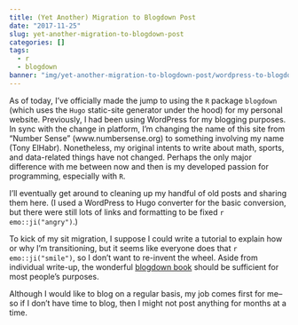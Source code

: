 ```yaml
---
title: (Yet Another) Migration to Blogdown Post
date: "2017-11-25"
slug: yet-another-migration-to-blogdown-post
categories: []
tags:
  - r
  - blogdown
banner: "img/yet-another-migration-to-blogdown-post/wordpress-to-blogdown-upgrade-meme.png"
---
```


As of today, I've officially made the jump to using the `R` package `blogdown` 
(which uses the `Hugo` static-site generator under the hood) for my
personal website. Previously, I had been using WordPress for my blogging purposes.
In sync with the change in platform, I'm changing the name of this site from "Number Sense" (www.numbersense.org)
to something involving my name (Tony ElHabr). Nonetheless, my original intents
to write about math, sports, and data-related things have not changed.
Perhaps the only major difference with me between now and then is my
developed passion for programming, especially with `R`.

I'll eventually get
around to cleaning up my handful of old posts and sharing them here.
(I used a WordPress to Hugo converter for the basic conversion,
but there were still lots of links and formatting to be fixed `r emo::ji("angry")`.)

To kick of my sit migration, 
I suppose I could write a tutorial to explain how or why I'm transitioning,
but it seems like everyone does that `r emo::ji("smile")`, so I don't want
to re-invent the wheel. Aside from individual write-up, the wonderful
[blogdown book](https://bookdown.org/yihui/blogdown/) should be sufficient
for most people's purposes.

Although I would like to blog on a regular basis, my job comes first for me--so if I don't
have time to blog, then I might not post anything for months at a time.


